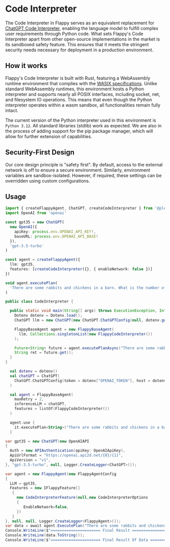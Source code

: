 
# Code Interpreter

The Code Interpreter in Flappy serves as an equivalent replacement for [ChatGPT Code Interpreter](https://openai.com/blog/chatgpt-plugins#code-interpreter), enabling the language model to fulfill complex user requirements through Python code. What sets Flappy's Code Interpreter apart from other open-source implementations in the market is its sandboxed safety feature. This ensures that it meets the stringent security needs necessary for deployment in a production environment.

## How it works

Flappy's Code Interpreter is built with Rust, featuring a WebAssembly runtime environment that complies with the [WASIX specifications](https://wasix.org/docs/api-reference). Unlike standard WebAssembly runtimes, this environment hosts a Python interpreter and supports nearly all POSIX interfaces, including socket, net, and filesystem IO operations. This means that even though the Python interpreter operates within a wasm sandbox, all functionalities remain fully intact.

The current version of the Python interpreter used in this environment is `Python 3.12`. All standard libraries (stdlib) work as expected. We are also in the process of adding support for the pip package manager, which will allow for further extension of capabilities.

## Security-First Design

Our core design principle is "safety first". By default, access to the external network is off to ensure a secure environment. Similarly, environment variables are sandbox-isolated. However, if required, these settings can be overridden using custom configurations.

## Usage

<Tabs>
  <TabItem value="nodejs" label="NodeJS (TypeScript)" default>

```ts
import { createFlappyAgent, ChatGPT, createCodeInterpreter } from '@pleisto/node-flappy'
import OpenAI from 'openai'

const gpt35 = new ChatGPT(
  new OpenAI({
    apiKey: process.env.OPENAI_API_KEY!,
    baseURL: process.env.OPENAI_API_BASE!
  }),
  'gpt-3.5-turbo'
)

const agent = createFlappyAgent({
  llm: gpt35,
  features: [createCodeInterpreter({}, { enableNetwork: false })]
})

void agent.executePlan(
  'There are some rabbits and chickens in a barn. What is the number of chickens if there are 396 legs  and 150 heads in the barn?'
)
```

  </TabItem>
  <TabItem value="java" label="Java" default>

```java
public class CodeInterpreter {

  public static void main(String[] args) throws ExecutionException, InterruptedException {
    Dotenv dotenv = Dotenv.load();
    ChatGPT llm = new ChatGPT(new ChatGPT.ChatGPTConfig(null, dotenv.get("OPENAI_TOKEN"), dotenv.get("OPENAI_API_BASE")));

    FlappyBaseAgent agent = new FlappyBaseAgent(
      llm, Collections.singletonList(new FlappyCodeInterpreter())
    );

    Future<String> future = agent.executePlanAsync("There are some rabbits and chickens in a barn. What is the number of chickens if there are 396 legs and 150 heads in the barn?");
    String ret = future.get();
  }
}
```


  </TabItem>
  <TabItem value="kotlin" label="Kotlin" default>

```kotlin
  val dotenv = dotenv()
  val chatGPT = ChatGPT(
    ChatGPT.ChatGPTConfig(token = dotenv["OPENAI_TOKEN"], host = dotenv["OPENAI_API_BASE"])
  )

  val agent = FlappyBaseAgent(
    maxRetry = 2,
    inferenceLLM = chatGPT,
    features = listOf(FlappyCodeInterpreter())
  )

  agent.use {
    it.executePlan<String>("There are some rabbits and chickens in a barn. What is the number of chickens if there are 396 legs and 150 heads in the barn?")
  }
```

  </TabItem>
  <TabItem value="csharp" label="C#" default>

```csharp
var gpt35 = new ChatGPT(new OpenAIAPI
{
  Auth = new APIAuthentication(apiKey: OpenAIApiKey),
  ApiUrlFormat = "https://openai.api2d.net/{0}/{1}",
  ApiVersion = "v1",
}, "gpt-3.5-turbo", null, Logger.CreateLogger<ChatGPT>());

var agent = new FlappyAgent(new FlappyAgentConfig
{
  LLM = gpt35,
  Features = new IFlappyFeature[]
   {
     new CodeInterpreterFeature(null,new CodeInterpreterOptions
     {
        EnableNetwork=false,
     })
   }
}, null, null, Logger.CreateLogger<FlappyAgent>());
var data = await agent.ExecutePlan("There are some rabbits and chickens in a barn. What is the number of chickens if there are 396 legs and 150 heads in the barn?");
Console.WriteLine($"====================== Final Result =========================");
Console.WriteLine(data.ToString());
Console.WriteLine($"====================== Final Result Of Data =========================");
```

  </TabItem>
</Tabs>
